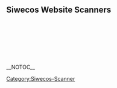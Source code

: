 == Siwecos Website Scanners ==

{{:TLS_Scanner/EN}}
<br>

{{:DOMXSS_Scanner/EN}}
<br>

{{:Header_Scanner/EN}}
<br>

{{:Info_Leak_Scanner/EN}}
<br>

{{:Initiative-S_Scanner/EN}}

<br>
[[Category:Siwecos-Scanner]]


__NOTOC__
